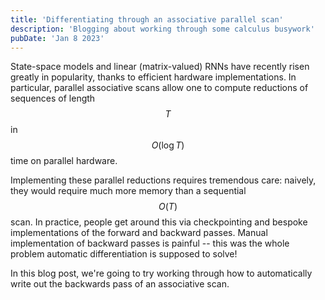 ```yaml
---
title: 'Differentiating through an associative parallel scan'
description: 'Blogging about working through some calculus busywork'
pubDate: 'Jan 8 2023'
---
```


State-space models and linear (matrix-valued) RNNs
have recently risen greatly in popularity,
thanks to efficient hardware implementations.
In particular, parallel associative scans allow one to compute
reductions of sequences of length $$T$$ in $$O(\log T)$$ time
on parallel hardware.

Implementing these parallel reductions requires tremendous care:
naively, they would require much more memory than a sequential $$O(T)$$ scan.
In practice, people get around this via checkpointing and bespoke
implementations of the forward and backward passes.
Manual implementation of backward passes is painful -- this was the whole problem
automatic differentiation is supposed to solve!

In this blog post, we're going to try working through how to automatically
write out the backwards pass of an associative scan.

# 
